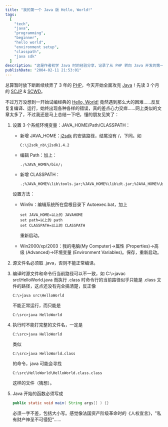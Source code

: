 ```yaml
---
title: "我的第一个 Java 版 Hello, World!"
tags:
  [
    "tech",
    "java",
    "programming",
    "beginner",
    "hello world",
    "environment setup",
    "classpath",
    "java sdk"
  ]
description: "这是作者初学 Java 时的经验分享，记录了从 PHP 转向 Java 开发的第一步尝试。文章详细介绍了编写最基础的 Hello World 程序时遇到的各种困难，以及针对初学者的环境配置指南，包括 JAVA_HOME、Path、CLASSPATH 等变量的设置，源文件命名规则，编译与执行命令的正确用法，以及 Java 主函数格式的严格要求。对于同样初入 Java 世界的新手来说，这是一篇有用的入门参考。"
publishDate: "2004-02-11 21:53:01"
---
```


总算暂时放下断断续续弄了 3 年的 [PHP](http://www.php.net/)，今天开始全面攻克 [Java](http://java.sun.com/)！先读 3 个月的 [SCJP](http://www.wenhua.org/article/132.htm) & [SCWD](http://www.wenhua.org/article/130.htm)。

不过万万没想到一开始试编经典的 [Hello, World!](http://www2.latech.edu/~acm/HelloWorld.shtml) 竟然遇到那么大的困难……反反复复编译、运行，始终出现各种各样的错误，真的差点心力交瘁……网上类似的文章太多了，不过我还是马上总结一下吧，懂的朋友见笑了：

1. 设置 3 个系统环境变量：JAVA_HOME/Path/CLASSPATH：

   - 新增 JAVA_HOME：[j2sdk](http://java.sun.com/j2se/) 的安装路径，结尾没有 /，下同。如

     ```plaintext
     C:\j2sdk_nb\j2sdk1.4.2
     ```

   - 编辑 Path：加上：

     ```plaintext
     .;%JAVA_HOME%/bin/;
     ```

   - 新增 CLASSPATH：

     ```plaintext
     .;%JAVA_HOME%\lib\tools.jar;%JAVA_HOME%\lib\dt.jar;%JAVA_HOME%\bin
     ```

   设置方法：

   - Win9x：编辑系统所在盘根目录下 Autoexec.bat，加上

     ```batch
     set JAVA_HOME=以上的 JAVAHOME
     set path=以上的 path
     set CLASSPATH=以上的 CLASSPATH
     ```

     重新启动。

   - Win2000/xp/2003：我的电脑(My Computer)->属性 (Properties)->高级 (Advanced)->环境变量 (Environment Variables)。保存，重新启动。

2. 源文件名必须取 .java，否则不能正常编译。

3. 编译时源文件和命令行当前路径可以不一致，如 C:\\>javac src\\HelloWorld.java 而执行 .class 时命令行的当前路径似乎只能是 .class 文件的路径，这点还没有完全搞清楚，反正像

   ```shell
   C:\>java src\HelloWorld
   ```

   不能正常运行，而只能是

   ```shell
   C:\src>java HelloWorld
   ```

4. 执行时不能打完整的文件名，一定是

   ```shell
   C:\src>java HelloWorld
   ```

   类似

   ```shell
   C:\src>java HelloWorld.class
   ```

   的命令，java 可能会寻找

   ```plaintext
   C:\src\HelloWorld\HelloWorld.class.class
   ```

   这样的文件（猜想）。

5. Java 开始的函数必须写成

   ```java
   public static void main( String args[] ) {}
   ```

   必须一字不差，包括大小写。感觉像法国资产阶级革命时的《人权宣言》，"私有财产神圣不可侵犯"……
